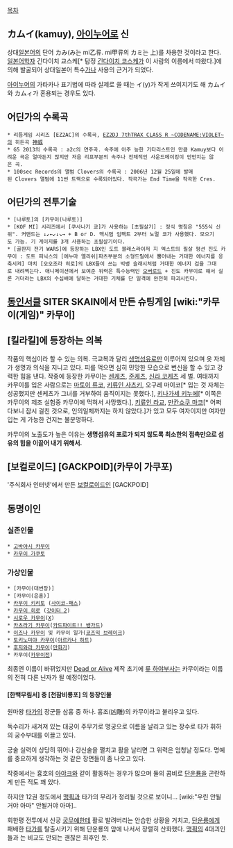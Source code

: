 [[목차]]
== カムイ(kamuy), [[아이누어]]로 신 ==
상대[[일본어]]의 단어 カみ(み는 mi乙류. mi甲류의 カミ는 上)를 차용한 것이라고 한다. [[일본어]]학자 긴다이치 교스케[* 탐정 [[긴다이치 코스케]]가 이 사람의 이름에서 따왔다.]에 의해 발굴되어 상대일본어 특수[[가나]] 사용의 근거가 되었다.

[[아이누어]]의 가타카나 표기법에 따라 실제로 쓸 때는 イ(y)가 작게 쓰여지기도 해 カムイ와 カムィ가 혼용되는 경우도 있다.
== 어딘가의 수록곡 ==
 * 리듬게임 시리즈 [EZ2AC]의 수록곡, [[EZ2DJ 7thTRAX CLASS R ~CODENAME:VIOLET~]]의 히든곡 [[神威]]
 * G5 2013의 수록곡 : a2c의 연주곡. 속주에 아주 능한 기타리스트인 만큼 Kamuy보다 어려운 곡은 얼마든지 많지만 저음 리프부분의 속주나 전체적인 사운드메이킹이 만만치는 않은 곡.
 * 100sec Records의 앨범 Clovers의 수록곡 : 2006년 12월 25일에 발매된 Clovers 앨범에 11번 트랙으로 수록되어있다. 작곡가는 End Time을 작곡한 Cres.
== 어딘가의 전투기술 ==
 * [나루토]의 [카무이(나루토)]
 * [KOF MI] 시리즈에서 [쿠사나기 쿄]가 사용하는 [초필살기] : 정식 명칭은 "555식 신위". 커맨드는 ↓↙←↙↓↘→ + B or D. 맥시멈 임팩트 2부터 노멀 쿄가 사용했다. 모으기도 가능. 기 게이지를 3개 사용하는 초필살기이다.
 * [골판지 전기 WARS]에 등장하는 LBX인 도트 블래스라이저 지 엑스트의 필살 펑션 진도 카무이 : 도트 피닉스의 [에누마 엘리쉬|파츠부분의 소형드릴에서 뿜어내는 거대한 에너지를 응축시켜] 마치 [오오조라 히로]의 LBX들이 쓰는 빅뱅 슬래시처럼 거대한 에너지 검을 그대로 내려찍는다. 애니메이션에서 보여준 위력은 특수능력인 [[오버로드]] + 진도 카무이로 해서 실론 거더라는 LBX의 수십배에 달하는 거대한 기체를 단 일격에 완전히 파괴시킨다.

== [[동인서클]] SITER SKAIN에서 만든 슈팅게임 [wiki:"카무이(게임)" 카무이] ==

== [킬라킬]에 등장하는 의복 ==
작품의 핵심이라 할 수 있는 의복. 극교복과 달리 [[생명섬유]]로만 이루어져 있으며 옷 자체가 생명과 의식을 지니고 있다. 피를 먹으면 심히 민망한 모습으로 변신을 할 수 있고 강력한 힘을 낸다. 작중에 등장한 카무이는 [[센케츠]], [[준케츠]], [[신라 코케츠]] 세 벌. 여태까지 카무이를 입은 사람으로는 [[마토이 류코]], [[키류인 사츠키]], 오구레 마이코[* 입는 것 자체는 성공했지만 센케츠가 그녀를 거부하여 움직이지는 못했다.], [[누디스트 비치|키나가세 키누에]][* 이쪽은 카무이의 제조 실험중 카무이에 먹혀서 사망했다.], [[키류인 라교]], [[만칸쇼쿠 마코]][* 어쩌다보니 잠시 걸친 것으로, 인의일체까지는 하지 않았다.]가 있고 모두 여자이지만 여자만 입는 게 가능한 건지는 불분명하다.

카무이의 노출도가 높은 이유는 '''생명섬유의 포로가 되지 않도록 최소한의 접촉만으로 섬유의 힘을 이끌어 내기 위해서.'''

== [보컬로이드] [GACKPOID](카무이 가쿠포) ==
'주식회사 인터넷'에서 만든 [[보컬로이드]]인 [GACKPOID] 

== 동명이인 ==
=== 실존인물 ===
 * [[고바야시 카무이]]
 * [[카무이 가쿠토]]

=== 가상인물 ===
 * [카무이(대번장)]
 * [카무이(은혼)]
 * [[카무이 키리토]] ([[사이코-패스]])
 * [[카무이 히로]] ([[갓이터 2]])
 * [[시로우 카무이]]([[X]])
 * [[카츠라기 카무이]]([[카드파이트!! 뱅가드]])
 * [[이즈나 카무이]] 및 카무이 일가([[코즈믹 브레이크]])
 * [[토키노미야 카무이]]([[아르카나 하트]])
 * [[후지와라 카무이]]([[만화가]])
 * 카무이([[카무이전]])

최종엔 이름이 바뀌었지만 [[Dead or Alive]] 제작 초기에 [[류 하야부사]]는 카무이라는 이름의 전혀 다른 닌자가 될 예정이었다.

==== [한백무림서] 중 [천잠비룡포] 의 등장인물 ====
원마왕 [[타가]]의 장군들 삼흉 중 하나. 흉조(凶雕)의 카무이라고 불리우고 있다.

독수리가 새겨져 있는 대궁이 주무기로 명궁으로 이름을 날리고 있는 장수로 타가 휘하의 궁수부대를 이끌고 있다.

궁술 실력이 상당히 뛰어나 강신술을 펼치고 활을 날리면 그 위력은 엄청날 정도다. 명예를 중요하게 생각하는 것 같은 장면들이 좀 나오고 있다.

작중에서는 흉호의 [[아야크]]와 같이 활동하는 경우가 많으며 둘의 콤비로 [[단운룡]]을 곤란하게 만든 적도 꽤 있다.

하지만 12권 정도에서 [[맹획]]과 타가의 무리가 정리될 것으로 보이니... [wiki:"우린 안될거야 아마" 안될거야 아마]..

회한평 전투에서 신궁 [[궁무예]]한테 활로 발려버리는 안습한 상황을 거치고, [[단운룡]]에게 패배한 [[타가]]를 탈출시키기 위해 단운룡의 앞에 나서서 장렬히 산화했다. [[맹획]]의 4대괴인들과 는 비교도 안되는 괜찮은 최후인 듯.
